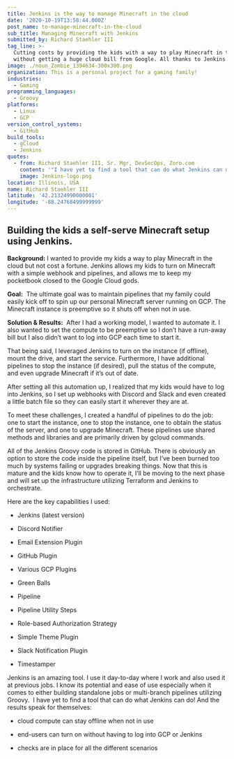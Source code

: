 ```yaml
---
title: Jenkins is the way to manage Minecraft in the cloud
date: '2020-10-19T13:58:44.000Z'
post_name: to-manage-minecraft-in-the-cloud
sub_title: Managing Minecraft with Jenkins
submitted_by: Richard Staehler III
tag_line: >-
  Cutting costs by providing the kids with a way to play Minecraft in the cloud
  without getting a huge cloud bill from Google. All thanks to Jenkins.
image: ./noun_Zombie_1394634-300x300.png
organization: This is a personal project for a gaming family!
industries:
  - Gaming
programming_languages:
  - Groovy
platforms:
  - Linux
  - GCP
version_control_systems:
  - GitHub
build_tools:
  - gCloud
  - Jenkins
quotes:
  - from: Richard Staehler III, Sr. Mgr, DevSecOps, Zoro.com
    content: '"I have yet to find a tool that can do what Jenkins can do!"'
    image: Jenkins-logo.png
location: Illinois, USA
name: Richard Staehler III
latitude: '42.21324990000001'
longitude: '-88.24768499999999'
---
```

## Building the kids a self-serve Minecraft setup using Jenkins.

**Background:** I wanted to provide my kids a way to play Minecraft in the cloud but not cost a fortune. Jenkins allows my kids to turn on Minecraft with a simple webhook and pipelines, and allows me to keep my pocketbook closed to the Google Cloud gods.

**Goal:**  The ultimate goal was to maintain pipelines that my family could easily kick off to spin up our personal Minecraft server running on GCP. The Minecraft instance is preemptive so it shuts off when not in use.

<Testimonal idx="0" />

**Solution & Results:**  After I had a working model, I wanted to automate it. I also wanted to set the compute to be preemptive so I don’t have a run-away bill but I also didn’t want to log into GCP each time to start it.

That being said, I leveraged Jenkins to turn on the instance (if offline), mount the drive, and start the service. Furthermore, I have additional pipelines to stop the instance (if desired), pull the status of the compute, and even upgrade Minecraft if it’s out of date.

After setting all this automation up, I realized that my kids would have to log into Jenkins, so I set up webhooks with Discord and Slack and even created a little batch file so they can easily start it wherever they are at.

To meet these challenges, I created a handful of pipelines to do the job:  one to start the instance, one to stop the instance, one to obtain the status of the server, and one to upgrade Minecraft. These pipelines use shared methods and libraries and are primarily driven by gcloud commands.

All of the Jenkins Groovy code is stored in GitHub. There is obviously an option to store the code inside the pipeline itself, but I’ve been burned too much by systems failing or upgrades breaking things. Now that this is mature and the kids know how to operate it, I’ll be moving to the next phase and will set up the infrastructure utilizing Terraform and Jenkins to orchestrate.

Here are the key capabilities I used:

-   Jenkins (latest version)

-   Discord Notifier

-   Email Extension Plugin

-   GitHub Plugin

-   Various GCP Plugins

-   Green Balls

-   Pipeline

-   Pipeline Utility Steps

-   Role-based Authorization Strategy

-   Simple Theme Plugin

-   Slack Notification Plugin

-   Timestamper

Jenkins is an amazing tool. I use it day-to-day where I work and also used it at previous jobs. I know its potential and ease of use especially when it comes to either building standalone jobs or multi-branch pipelines utilizing Groovy.  I have yet to find a tool that can do what Jenkins can do! And the results speak for themselves:

-   cloud compute can stay offline when not in use

-   end-users can turn on without having to log into GCP or Jenkins

-   checks are in place for all the different scenarios
